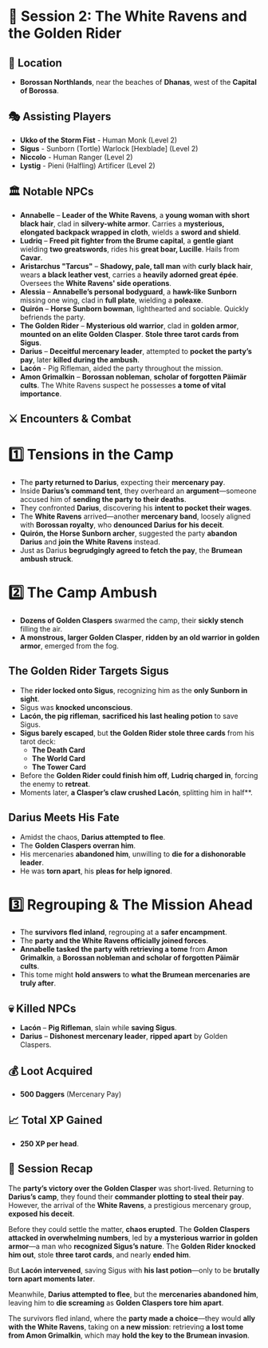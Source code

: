 # 📜 Session 2: The White Ravens and the Golden Rider

## 📍 **Location**

- **Borossan Northlands**, near the beaches of **Dhanas**, west of the **Capital of Borossa**.

## 🎭 **Assisting Players**

- **Ukko of the Storm Fist** - Human Monk (Level 2)
- **Sigus** - Sunborn (Tortle) Warlock [Hexblade] (Level 2)
- **Niccolo** - Human Ranger (Level 2)
- **Lystig** - Pieni (Halfling) Artificer (Level 2)

## 🏛 **Notable NPCs**

- **Annabelle** – **Leader of the White Ravens**, a **young woman with short black hair**, clad in **silvery-white armor**. Carries a **mysterious, elongated backpack wrapped in cloth**, wields a **sword and shield**.
- **Ludriq** – **Freed pit fighter from the Brume capital**, a **gentle giant** wielding **two greatswords**, rides his **great boar, Lucille**. Hails from **Cavar**.
- **Aristarchus "Tarcus"** – **Shadowy, pale, tall man** with **curly black hair**, wears **a black leather vest**, carries a **heavily adorned great épée**. Oversees the **White Ravens' side operations**.
- **Alessia** – **Annabelle’s personal bodyguard**, a **hawk-like Sunborn** missing one wing, clad in **full plate**, wielding a **poleaxe**.
- **Quirón** – **Horse Sunborn bowman**, lighthearted and sociable. Quickly befriends the party.
- **The Golden Rider** – **Mysterious old warrior**, clad in **golden armor**, **mounted on an elite Golden Clasper**. **Stole three tarot cards from Sigus**.
- **Darius** – **Deceitful mercenary leader**, attempted to **pocket the party’s pay**, later **killed during the ambush**.
- **Lacón** - Pig Rifleman, aided the party throughout the mission.
- **Amon Grimalkin** – **Borossan nobleman**, **scholar of forgotten Päimär cults**. The White Ravens suspect he possesses **a tome of vital importance**.

## ⚔ **Encounters & Combat**

# **1️⃣ Tensions in the Camp**

- The **party returned to Darius**, expecting their **mercenary pay**.
- Inside **Darius’s command tent**, they overheard an **argument**—someone accused him of **sending the party to their deaths**.
- They confronted **Darius**, discovering his **intent to pocket their wages**.
- The **White Ravens** arrived—another **mercenary band**, loosely aligned with **Borossan royalty**, who **denounced Darius for his deceit**.
- **Quirón, the Horse Sunborn archer**, suggested the party **abandon Darius** and **join the White Ravens** instead.
- Just as Darius **begrudgingly agreed to fetch the pay**, the **Brumean ambush struck**.

# **2️⃣ The Camp Ambush**

- **Dozens of Golden Claspers** swarmed the camp, their **sickly stench** filling the air.
- **A monstrous, larger Golden Clasper**, **ridden by an old warrior in golden armor**, emerged from the fog.

## **The Golden Rider Targets Sigus**

- The **rider locked onto Sigus**, recognizing him as the **only Sunborn in sight**.
- Sigus was **knocked unconscious**.
- **Lacón, the pig rifleman**, **sacrificed his last healing potion** to save Sigus.
- **Sigus barely escaped**, but **the Golden Rider stole three cards** from his tarot deck:
  - **The Death Card**
  - **The World Card**
  - **The Tower Card**
- Before the **Golden Rider could finish him off**, **Ludriq charged in**, forcing the enemy to **retreat**.
- Moments later, **a Clasper’s claw crushed Lacón**, splitting him in half\*\*.

## **Darius Meets His Fate**

- Amidst the chaos, **Darius attempted to flee**.
- The **Golden Claspers overran him**.
- His mercenaries **abandoned him**, unwilling to **die for a dishonorable leader**.
- He was **torn apart**, his **pleas for help ignored**.

# **3️⃣ Regrouping & The Mission Ahead**

- The **survivors fled inland**, regrouping at a **safer encampment**.
- The **party and the White Ravens officially joined forces**.
- **Annabelle tasked the party with retrieving a tome** from **Amon Grimalkin**, a **Borossan nobleman and scholar of forgotten Päimär cults**.
- This tome might **hold answers** to **what the Brumean mercenaries are truly after**.

## 💀 **Killed NPCs**

- **Lacón** – **Pig Rifleman**, slain while **saving Sigus**.
- **Darius** – **Dishonest mercenary leader**, **ripped apart** by Golden Claspers.

## 💰 **Loot Acquired**

- **500 Daggers** (Mercenary Pay)

## 📈 **Total XP Gained**

- **250 XP per head**.

## 📖 **Session Recap**

The **party’s victory over the Golden Clasper** was short-lived. Returning to **Darius’s camp**, they found their **commander plotting to steal their pay**. However, the arrival of the **White Ravens**, a prestigious mercenary group, **exposed his deceit**.

Before they could settle the matter, **chaos erupted**. The **Golden Claspers attacked in overwhelming numbers**, led by **a mysterious warrior in golden armor**—a man who **recognized Sigus’s nature**. The **Golden Rider knocked him out**, stole **three tarot cards**, and nearly **ended him**.

But **Lacón intervened**, saving Sigus with **his last potion**—only to be **brutally torn apart moments later**.

Meanwhile, **Darius attempted to flee**, but the **mercenaries abandoned him**, leaving him to **die screaming** as **Golden Claspers tore him apart**.

The survivors fled inland, where the **party made a choice**—they would **ally with the White Ravens**, taking on **a new mission**: retrieving **a lost tome from Amon Grimalkin**, which may **hold the key to the Brumean invasion**.
